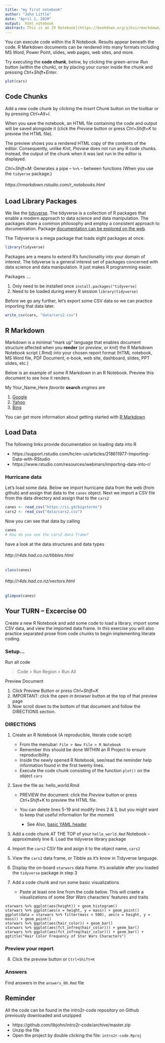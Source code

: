 ```yaml
---
title: "my first notebook"
author: "John Little"
date: "April 1, 2020"
output:  html_notebook
abstract: This is an [R Notebook](https://bookdown.org/yihui/rmarkdown/notebook.html) techniques with code **inside** *code chunks*.  Outside the code chunks you can write your prose to explain your goals, workflow, provenance, and code.  You can illustrating [literate programming](https://en.wikipedia.org/wiki/Literate_programming) enhance your prose with [R Markdown](https://rmarkdown.rstudio.com/lesson-1.html)).
---
```


<p>

You can execute code within the R Notebook. Results appear beneath the code.  R Markdown documents can be rendered into many formats including MS Word, Power Point, slides, web pages, web sites, and more. 

Try executing the **code chunk**, below, by clicking the green-arrow *Run* button (within the chunk), or by placing your cursor inside the chunk and pressing *Ctrl+Shift+Enter.*


```r
plot(cars)
```

## Code Chunks

Add a new code chunk by clicking the *Insert Chunk* button on the toolbar or by pressing *Ctrl+Alt+I*.

When you save the notebook, an HTML file containing the code and output will be saved alongside it (click the *Preview* button or press *Ctrl+Shift+K* to preview the HTML file).

The preview shows you a rendered HTML copy of the contents of the editor. Consequently, unlike *Knit*, *Preview* does not run any R code chunks. Instead, the output of the chunk when it was last run in the editor is displayed.

*Ctrl+Shift+M*:  Generates a pipe -- ` %>% ` -- between functions (When you use the `tidyerse` package.)

###### https://rmarkdown.rstudio.com/r_notebooks.html

## Load Library Packages 

We like the [tidyverse](https://tidyverse.org).  The tidyverse is a collection of R packages that enable a modern approach to data science and data manipulation.  The packages share a common philosophy and employ a consistent approach to documentation.  Package [documentation can be explored on the web](https://www.tidyverse.org/packages/).

The Tidyverse is a mega package that loads eight packages at once.


```r
library(tidyverse)
```

Packages are a means to extend R's functionality into your domain of interest.  The tidyverse is a general interest set of packages concerned with data science and data manipulation.  It just makes R programming easier.

Packages ....

1. Only need to be installed once  `install.packages("tidyverse)`
1. Need to be loaded during every R session   `library(tidyverse)`

Before we go any further, let's export some CSV data so we can practice importing that data later.

```r
write_csv(cars, "data/cars2.csv")
```


## R Markdown

Markdown is a minimal "mark up" language that enables document structure affected when you **render** (or *preview*, or *knit*) the R Markdown Notebook script (.Rmd) into your chosen report format (HTML notebook, MS Word file, PDF Document, e-book, web site, dashboard, slides, PPT slides, etc.)

Below is an example of some R Markdown in an R Notebook.  Preview this document to see how it renders.

My Your_Name_Here *favorite* **search** *engines* are 

1. [Google](http://google.com)
3. [Yahoo](http://yahoo.com)
2. [Bing](http://bing.com)

You can get more information about getting started with [R Markdown](https://rmarkdown.rstudio.com/)



## Load Data

The following links provide documentation on loading data into R

- https://support.rstudio.com/hc/en-us/articles/218611977-Importing-Data-with-RStudio
- https://www.rstudio.com/resources/webinars/importing-data-into-r/

### Hurricane data 

Let's load some data.  Below we import hurricane data from the web (from github) and assign that data to the `canes` object.  Next we import a CSV file from the data directory and assign that to the `cars2` 

```r
canes <- read_csv("https://is.gd/bigstorms")
cars2 <- read_csv("data/cars2.csv")
```

Now you can see that data by calling 

```r
canes
# How do you see the cars2 data frame?
```

have a look at the data structures and data types

###### http://r4ds.had.co.nz/tibbles.html

```r
class(canes)
```

###### http://r4ds.had.co.nz/vectors.html

```r
glimpse(canes)
```

## Your TURN -- Excercise 00

Create a new R Notebook and add some code to load a library, import some CSV data, and view the imported data frame.  In this exercise you will also practice separated prose from code chunks to begin implementing literate coding.

### Setup...

Run all code

> Code > Run Region > Run All

Preview Document

1. Click Preview Button or press *Ctrl+Shift+K* 
2. IMPORTANT:  click the _open in browser_ button at the top of that preview page
3. Now scroll down to the bottom of that document and follow the DIRECTIONS section.

### DIRECTIONS

1. Create an R Notebook  (A reproducible, literate code script)

    - From the menubar:  `File > New File > R Notebook`      
    - Remember this should be done WITHIN an R Project to ensure reproducibility.
    - Inside the newly opened R Notebook, see/read the reminder help information found in the first twenty lines.
    - Execute the code chunk consisting of the function `plot()` on the object `cars`
 
2. Save the file as:  hello_world.Rmd

    - PREVIEW the document:  click the *Preview* button or press *Ctrl+Shift+K* to preview the HTML file.
    - You can delete lines 5-19 and modify lines 2 & 3, but you might want to keep that useful information for the moment 
    
        - See Also, [basic YAML header](https://bookdown.org/yihui/rmarkdown/html-document.html)

3. Add a code chunk  AT THE TOP of your `hello_world.Rmd` Notebook -- approximately line 6.  Load the tidyverse library package
4. Import the `cars2` CSV file and asign it to the object name, `cars2`
5. View the `cars2` data frame, or Tibble as it's know in Tidyverse language.
6. Display the on-board `starwars` data frame.  It's available after you loaded the `tidyverse` package in step 3
7. Add a code chunk and run some basic visualizations

    - Paste at least one line from the code below.  This will craete a visualizations of some _Star Wars_ characters' features and traits

```
starwars %>% ggplot(aes(height)) + geom_histogram()
starwars %>% ggplot(aes(x = height, y = mass)) + geom_point()
ggplot(data = starwars %>% filter(mass < 500), aes(x = height, y = mass)) + geom_point()
starwars %>% ggplot(aes(hair_color)) + geom_bar()
starwars %>% ggplot(aes(fct_infreq(hair_color))) + geom_bar()
starwars %>% ggplot(aes(fct_infreq(hair_color))) + geom_bar() + ggtitle("Hair Color Frequency of Star Wars Characters")
```

### Preview your report

8. Click the preview button or `Ctrl+Shift+K`

### Answers

Find answers in the `answers_00.Rmd` file


## Reminder

All the code can be found in the intro2r-code repository on Github previously downloaded and unzipped

- https://github.com/libjohn/intro2r-code/archive/master.zip
- Unzip the file
- Open the project by double clicking the file: `intro2r-code.Rproj`
